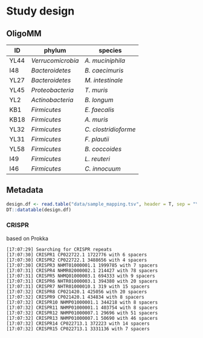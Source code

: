 # Study design

## OligoMM

|  ID | phylum | species | 
|------|-------| -------|
| YL44 | _Verrucomicrobia_ | _A. muciniphila_ |
| I48 |  _Bacteroidetes_ | _B. caecimuris_ |
| YL27 | _Bacteroidetes_ | _M. intestinale_ |
| YL45 | _Proteobacteria_ | _T. muris_ |
| YL2 | _Actinobacteria_ | _B. longum_ |
| KB1 | _Firmicutes_ | _E. faecalis_  |
| KB18 | _Firmicutes_ | _A. muris_ |
| YL32 | _Firmicutes_ | _C. clostridioforme_ |
| YL31 | _Firmicutes_ | _F. plautii_ |
| YL58 | _Firmicutes_ | _B. coccoides_ |
| I49 | _Firmicutes_ | _L. reuteri_ |
| I46 | _Firmicutes_ | _C. innocuum_ |


## Metadata

```r
design.df <- read.table("data/sample_mapping.tsv", header = T, sep = "\t")
DT::datatable(design.df)
```

### CRISPR

based on Prokka

```
[17:07:29] Searching for CRISPR repeats
[17:07:30] CRISPR1 CP022722.1 1722776 with 6 spacers
[17:07:30] CRISPR2 CP022722.1 3488656 with 4 spacers
[17:07:30] CRISPR3 NHMT01000001.1 1999785 with 7 spacers
[17:07:31] CRISPR4 NHMR02000002.1 214427 with 78 spacers
[17:07:31] CRISPR5 NHMQ01000003.1 694333 with 9 spacers
[17:07:31] CRISPR6 NHTR01000003.1 394380 with 20 spacers
[17:07:31] CRISPR7 NHTR01000010.1 319 with 15 spacers
[17:07:32] CRISPR8 CP021420.1 425056 with 20 spacers
[17:07:32] CRISPR9 CP021420.1 434834 with 8 spacers
[17:07:32] CRISPR10 NHMP01000001.1 344218 with 8 spacers
[17:07:32] CRISPR11 NHMP01000001.1 403754 with 8 spacers
[17:07:32] CRISPR12 NHMP01000007.1 29696 with 51 spacers
[17:07:32] CRISPR13 NHMP01000007.1 50690 with 46 spacers
[17:07:32] CRISPR14 CP022713.1 372223 with 14 spacers
[17:07:32] CRISPR15 CP022713.1 3331136 with 7 spacers
```
